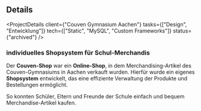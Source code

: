 
## Details

<ProjectDetails
  client={"Couven Gymnasium Aachen"}
  tasks={["Design", "Entwicklung"]}
  tech={["Static", "MySQL", "Custom Frameworks"]}
  status={"archived"}
/>

### individuelles Shopsystem für Schul-Merchandis

Der **Couven-Shop** war ein **Online-Shop**, in dem Merchandising-Artikel des Couven-Gymnasiums in Aachen verkauft wurden.
Hierfür wurde ein eigenes **Shopsystem** entwickelt, das eine effiziente Verwaltung der Produkte und Bestellungen ermöglicht.

So konnten Schüler, Eltern und Freunde der Schule einfach und bequem Merchandise-Artikel kaufen.
